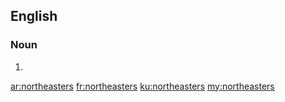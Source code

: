==English==

===Noun===
{{head|en|plural}}

# {{plural of|northeaster|lang=en|nocat=1}}

[[ar:northeasters]]
[[fr:northeasters]]
[[ku:northeasters]]
[[my:northeasters]]